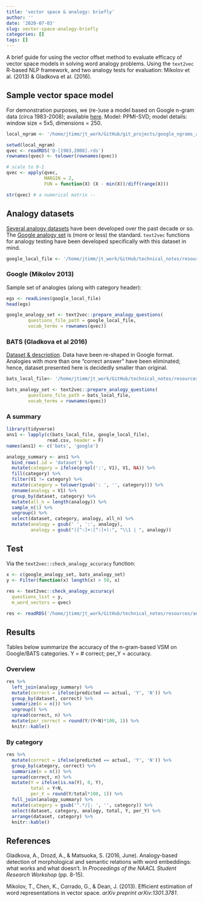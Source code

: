 ```yaml
---
title: 'vector space & analogy: briefly'
author: ''
date: '2020-07-03'
slug: vector-space-analogy-briefly
categories: []
tags: []
---
```


A brief guide for using the vector offset method to evaluate efficacy of vector space models in solving word analogy problems.  Using the `text2vec` R-based NLP framework, and two analogy tests for evaluation: Mikolov et al. (2013) & Gladkova et al. (2016).


## Sample vector space model

For demonstration purposes, we (re-)use a model based on Google n-gram data (circa 1983-2008); available [here](https://github.com/jaytimm/google_ngrams_and_R/tree/master/google_one_percent_embeddings).  Model: PPMI-SVD; model details: window size = 5x5, dimensions = 250.


```r
local_ngram <- '/home/jtimm/jt_work/GitHub/git_projects/google_ngrams_and_R/google_one_percent_embeddings'
```


```r
setwd(local_ngram)
qvec <- readRDS('Q-[1983,2008].rds')
rownames(qvec) <- tolower(rownames(qvec))

# scale to 0-1 
qvec <- apply(qvec, 
              MARGIN = 2, 
              FUN = function(X) (X - min(X))/diff(range(X)))

str(qvec) # a numerical matrix -- 
```



## Analogy datasets

[Several analogy datasets](https://aclweb.org/aclwiki/Analogy_(State_of_the_art)) have been developed over the past decade or so.   The [Google analogy set](https://aclweb.org/aclwiki/Google_analogy_test_set_(State_of_the_art)) is (more or less) the standard.  `text2vec` functions for analogy testing have been developed specifically with this dataset in mind. 



```r
google_local_file <- '/home/jtimm/jt_work/GitHub/technical_notes/resources/analogy/questions-words.txt'
```


### Google (Mikolov 2013)

Sample set of analogies (along with category header):

```r
egs <- readLines(google_local_file)
head(egs)
```


```r
google_analogy_set <- text2vec::prepare_analogy_questions(
        questions_file_path = google_local_file, 
        vocab_terms = rownames(qvec)) 
```



### BATS (Gladkova et al 2016)

[Dataset & description](https://aclweb.org/aclwiki/Bigger_analogy_test_set_(State_of_the_art)).  Data have been re-shaped in Google format.  Analogies with more than one "correct answer" have been eliminated; hence, dataset presented here is decidedly smaller than original.  

```r
bats_local_file<- '/home/jtimm/jt_work/GitHub/technical_notes/resources/analogy/bats-questions-words.txt'
```


```r
bats_analogy_set <- text2vec::prepare_analogy_questions(
        questions_file_path = bats_local_file, 
        vocab_terms = rownames(qvec)) 
```



### A summary

```r
library(tidyverse)
ans1 <- lapply(c(bats_local_file, google_local_file), 
               read.csv, header = F) 
names(ans1) <- c('bats', 'google')

analogy_summary <- ans1 %>%
  bind_rows(.id = 'dataset') %>%
  mutate(category = ifelse(grepl(':', V1), V1, NA)) %>%
  fill(category) %>%
  filter(V1 != category) %>%
  mutate(category = tolower(gsub(': ', '', category))) %>%
  rename(analogy = V1) %>%
  group_by(dataset, category) %>%
  mutate(all_n = length(analogy)) %>%
  sample_n(1) %>%
  ungroup() %>%
  select(dataset, category, analogy, all_n) %>%
  mutate(analogy = gsub(' ', ':', analogy),
         analogy = gsub("([^:]+:[^:]+):", "\\1 | ", analogy))
```



## Test

Via the `text2vec::check_analogy_accuracy` function:

```r
x <- c(google_analogy_set, bats_analogy_set)
y <- Filter(function(x) length(x) > 50, x)
  
res <- text2vec::check_analogy_accuracy(
  questions_list = y, 
  m_word_vectors = qvec)
```


```r
res <- readRDS('/home/jtimm/jt_work/GitHub/technical_notes/resources/analogy/res.rds')
```



## Results

Tables below summarize the accuracy of the n-gram-based VSM on Google/BATS categories.  Y = # correct; per_Y = accuracy.  

### Overview 

```r
res %>%
  left_join(analogy_summary) %>%
  mutate(correct = ifelse(predicted == actual, 'Y', 'N')) %>%
  group_by(dataset, correct) %>%
  summarize(n = n()) %>%
  ungroup() %>%
  spread(correct, n) %>%
  mutate(per_correct = round(Y/(Y+N)*100, 1)) %>%
  knitr::kable()
```


### By category

```r
res %>%
  mutate(correct = ifelse(predicted == actual, 'Y', 'N')) %>%
  group_by(category, correct) %>%
  summarize(n = n()) %>%
  spread(correct, n) %>%
  mutate(Y = ifelse(is.na(Y), 0, Y),
         total = Y+N,
         per_Y = round(Y/total*100, 1)) %>%
  full_join(analogy_summary) %>%
  mutate(category = gsub('^.*/|: ', '', category)) %>%
  select(dataset, category, analogy, total, Y, per_Y) %>%
  arrange(dataset, category) %>%
  knitr::kable()
```



## References

Gladkova, A., Drozd, A., & Matsuoka, S. (2016, June). Analogy-based detection of morphological and semantic relations with word embeddings: what works and what doesn’t. In *Proceedings of the NAACL Student Research Workshop* (pp. 8-15).

Mikolov, T., Chen, K., Corrado, G., & Dean, J. (2013). Efficient estimation of word representations in vector space. *arXiv preprint arXiv:1301.3781*.

